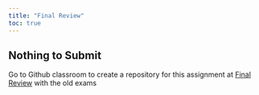 ```yaml
---
title: "Final Review"
toc: true
---
```


## Nothing to Submit

Go to Github classroom to create a repository for this assignment  at [Final Review](https://classroom.github.com/a/Dpaonv4h) with the old exams


    